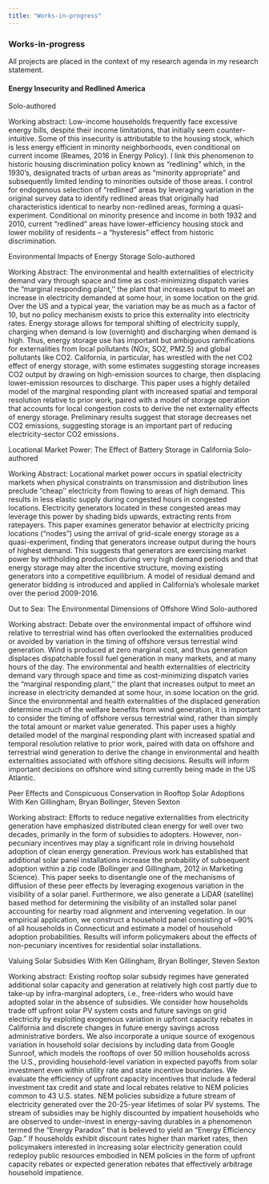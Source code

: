 ```yaml
---
title: "Works-in-progress"
---
```



### Works-in-progress
All projects are placed in the context of my research agenda in my research statement.


#### Energy Insecurity and Redlined America
Solo-authored

Working abstract: Low-income households frequently face excessive energy bills, despite their income limitations, that initially seem counter-intuitive. Some of this insecurity is attributable to the housing stock, which is less energy efficient in minority neighborhoods, even conditional on current income (Reames, 2016 in Energy Policy). I link this phenomenon to historic housing discrimination policy known as “redlining” which, in the 1930’s, designated tracts of urban areas as “minority appropriate” and subsequently limited lending to minorities outside of those areas. I control for endogenous selection of “redlined” areas by leveraging variation in the original survey data to identify redlined areas that originally had characteristics identical to nearby non-redlined areas, forming a quasi-experiment. Conditional on minority presence and income in both 1932 and 2010, current “redlined” areas have lower-efficiency housing stock and lower mobility of residents – a “hysteresis” effect from historic discrimination.

 

Environmental Impacts of Energy Storage
Solo-authored

Working Abstract: The environmental and health externalities of electricity demand vary through space and time as cost-minimizing dispatch varies the “marginal responding plant,’’ the plant that increases output to meet an increase in electricity demanded at some hour, in some location on the grid. Over the US and a typical year, the variation may be as much as a factor of 10, but no policy mechanism exists to price this externality into electricity rates. Energy storage allows for temporal shifting of electricity supply, charging when demand is low (overnight) and discharging when demand is high. Thus, energy storage use has important but ambiguous ramifications for externalities from local pollutants (NOx, SO2, PM2.5) and global pollutants like CO2. California, in particular, has wrestled with the net CO2 effect of energy storage, with some estimates suggesting storage increases CO2 output by drawing on high-emission sources to charge, then displacing lower-emission resources to discharge. This paper uses a highly detailed model of the marginal responding plant with increased spatial and temporal resolution relative to prior work, paired with a model of storage operation that accounts for local congestion costs to derive the net externality effects of energy storage. Preliminary results suggest that storage decreases net CO2 emissions, suggesting storage is an important part of reducing electricity-sector CO2 emissions.

Locational Market Power: The Effect of Battery Storage in California
Solo-authored

Working Abstract: Locational market power occurs in spatial electricity markets when physical constraints on transmission and distribution lines preclude “cheap’’ electricity from flowing to areas of high demand. This results in less elastic supply during congested hours in congested locations. Electricity generators located in these congested areas may leverage this power by shading bids upwards, extracting rents from ratepayers. This paper examines generator behavior at electricity pricing locations (“nodes”) using the arrival of grid-scale energy storage as a quasi-experiment, finding that generators increase output during the hours of highest demand. This suggests that generators are exercising market power by withholding production during very high demand periods and that energy storage may alter the incentive structure, moving existing generators into a competitive equilibrium. A model of residual demand and generator bidding is introduced and applied in California’s wholesale market over the period 2009-2016.

 

Out to Sea: The Environmental Dimensions of Offshore Wind
Solo-authored

Working abstract: Debate over the environmental impact of offshore wind relative to terrestrial wind has often overlooked the externalities produced or avoided by variation in the timing of offshore versus terrestial wind generation. Wind is produced at zero marginal cost, and thus generation displaces dispatchable fossil fuel generation in many markets, and at many hours of the day. The environmental and health externalities of electricity demand vary through space and time as cost-minimizing dispatch varies the “marginal responding plant,’’ the plant that increases output to meet an increase in electricity demanded at some hour, in some location on the grid. Since the environmental and health externalities of the displaced generation determine much of the welfare benefits from wind generation, it is important to consider the timing of offshore versus terrestrial wind, rather than simply the total amount or market value generated. This paper uses a highly detailed model of the marginal responding plant with increased spatial and temporal resolution relative to prior work, paired with data on offshore and terrestrial wind generation to derive the change in environmental and health externalities associated with offshore siting decisions. Results will inform important decisions on offshore wind siting currently being made in the US Atlantic.

 

Peer Effects and Conspicuous Conservation in Rooftop Solar Adoptions
With Ken Gillingham, Bryan Bollinger, Steven Sexton

Working abstract: Efforts to reduce negative externalities from electricity generation have emphasized distributed clean energy for well over two decades, primarily in the form of subsidies to adopters. However, non-pecuniary incentives may play a significant role in driving household adoption of clean energy generation. Previous work has established that additional solar panel installations increase the probability of subsequent adoption within a zip code (Bollinger and Gillingham, 2012 in Marketing Science). This paper seeks to disentangle one of the mechanisms of diffusion of these peer effects by leveraging exogenous variation in the visibility of a solar panel. Furthermore, we also generate a LiDAR (satellite) based method for determining the visibility of an installed solar panel accounting for nearby road alignment and intervening vegetation. In our empirical application, we construct a household panel consisting of ~90% of all households in Connecticut and estimate a model of household adoption probabilities. Results will inform policymakers about the effects of non-pecuniary incentives for residential solar installations.

 

Valuing Solar Subsidies
With Ken Gillingham, Bryan Bollinger, Steven Sexton

Working abstract: Existing rooftop solar subsidy regimes have generated additional solar capacity and generation at relatively high cost partly due to take-up by infra-marginal adopters, i.e., free-riders who would have adopted solar in the absence of subsidies. We consider how households trade off upfront solar PV system costs and future savings on grid electricity by exploiting exogenous variation in upfront capacity rebates in California and discrete changes in future energy savings across administrative borders. We also incorporate a unique source of exogenous variation in household solar decisions by including data from Google Sunroof, which models the rooftops of over 50 million households across the U.S., providing household-level variation in expected payoffs from solar investment even within utility rate and state incentive boundaries. We evaluate the efficiency of upfront capacity incentives that include a federal investment tax credit and state and local rebates relative to NEM policies common to 43 U.S. states. NEM policies subsidize a future stream of electricity generated over the 20-25-year lifetimes of solar PV systems. The stream of subsidies may be highly discounted by impatient households who are observed to under-invest in energy-saving durables in a phenomenon termed the “Energy Paradox” that is believed to yield an “Energy Efficiency Gap.” If households exhibit discount rates higher than market rates, then policymakers interested in increasing solar electricity generation could redeploy public resources embodied in NEM policies in the form of upfront capacity rebates or expected generation rebates that effectively arbitrage household impatience.